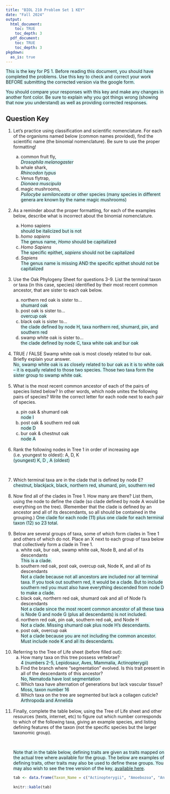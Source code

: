 ```yaml
---
title: "BIOL 210 Problem Set 1 KEY"
date: "Fall 2024"
output: 
  html_document:
    toc: TRUE
    toc_depth: 3
  pdf_document:
    toc: TRUE
    toc_depth: 3
pkgdown:
  as_is: true
---
```


<text style="background-color:lightcyan">This is the key for PS 1. Before reading this document, you should have completed the problems. Use this key to check and correct your work BEFORE submitting the corrected version via the google form.</text>

<text style="background-color:lightcyan">You should compare your responses with this key and make any changes in another font color. Be sure to explain why you got things wrong (showing that now you understand) as well as providing corrected responses.</text>

## Question Key
<ol>
<li> Let’s practice using classification and scientific nomenclature. For each of the organisms named below (common names provided), find the scientific name (the binomial nomenclature). Be sure to use the proper formatting!</li>
<ol type="a">
<li> common fruit fly, <br><text style="background-color:lightcyan"><i>Drosophila melanogaster</i></text></li>
<li> whale shark, <br><text style="background-color:lightcyan"><i>Rhincodon typus</i></text></li>
<li> Venus flytrap, <br><text style="background-color:lightcyan"><i>Dionaea muscipula</i></text></li>
<li> magic mushrooms,<br><text style="background-color:lightcyan"><i>Psilocybe semilanceata</i> or other species (many species in different genera are known by the name magic mushrooms)</text> </li>
</ol>
<br>
<li> As a reminder about the proper formatting, for each of the examples below, describe what is incorrect about the binomial nomenclature.</li>
<ol type="a">
<li> Homo sapiens  <br><text style="background-color:lightcyan">should be italicized but is not</text></li>
<li> *homo sapiens*  <br><text style="background-color:lightcyan">The genus name, <i>Homo</i> should be capitalized</text></li>
<li> *Homo Sapiens*  <br><text style="background-color:lightcyan">The specific epithet, <i>sapiens</i> should not be capitalized</text></li>
<li> *Sapiens* <br><text style="background-color:lightcyan">The genus name is missing AND the specific epithet should not be capitalized</text></li>
</ol>
<br>
<li>Use the Oak Phylogeny Sheet for questions 3-9. List the terminal taxon or taxa (in this case, species) identified by their most recent common ancestor, that are sister to each oak below.</li>
<ol type="a">
<li> northern red oak is sister to... <br><text style="background-color:lightcyan">shumard oak</text></li>
<li> post oak is sister to...<br><text style="background-color:lightcyan">overcup oak</text></li>
<li> black oak is sister to...<br><text style="background-color:lightcyan">the clade defined by node H, taxa northern red, shumard, pin, and southern red</text></li>
<li> swamp white oak is sister to...<br><text style="background-color:lightcyan">the clade defined by node C, taxa white oak and bur oak</text></li>
</ol>
<br>
<li>TRUE / FALSE Swamp white oak is most closely related to bur oak. Briefly explain your answer.<br><text style="background-color:lightcyan">No, swamp white oak is as closely related to bur oak as it is to white oak -- it is equally related to those two species. Those two taxa form the sister group to swamp white oak.</text></li>
<br>
<li>What is the most recent common ancestor of each of the pairs of species listed below? In other words, which node unites the following pairs of species? Write the correct letter for each node next to each pair of species.</li>
<ol type="a">
<li> pin oak & shumard oak  <br><text style="background-color:lightcyan">node I</text></li>
<li> post oak & southern red oak  <br><text style="background-color:lightcyan">node D</text></li> 
<li> bur oak & chestnut oak  <br><text style="background-color:lightcyan">node A</text></li>
</ol>
<br>
<li>Rank the following nodes in Tree 1 in order of increasing age (i.e. youngest to oldest): A, D, K  
<text style="background-color:lightcyan">(youngest) K, D , A (oldest)</text></li>
<br>

<li> Which terminal taxa are in the clade that is defined by node E?  <br><text style="background-color:lightcyan">chestnut, blackjack, black, northern red, shumard, pin, southern red</text></li>
<br>
<li> Now find all of the clades in Tree 1. How many are there? List them, using the node to define the clade (so clade defined by node A would be everything on the tree). (Remember that the clade is defined by an ancestor and all of its descendants, so all should be contained in the grouping.)
<text style="background-color:lightcyan">One clade for each node (11) plus one clade for each terminal taxon (12) so 23 total.</text></li>
<br>
<li> Below are several groups of taxa, some of which form clades in Tree 1 and others of which do not. Place an X next to each group of taxa below that collectively form a clade in Tree 1.
<ol type="a">
<li> white oak, bur oak, swamp white oak, Node B, and all of its descendants  <br><text style="background-color:lightcyan">This is a clade.</text></li>
<li> southern red oak, post oak, overcup oak, Node K, and all of its descendants  <br><text style="background-color:lightcyan">Not a clade because not all ancestors are included nor all terminal taxa. If you took out southern red, it would be a clade. But to include southern red you must also have everything descended from node D to make a clade.</text></li>
<li> black oak, northern red oak, shumard oak and all of Node I's descendants  <br><text style="background-color:lightcyan">Not a clade since the most recent common ancestor of all these taxa is Node G and node G (plus all descendants) is not included.</text></li>
<li> northern red oak, pin oak, southern red oak, and Node H  <br><text style="background-color:lightcyan">Not a clade. Missing shumard oak plus node H's descendants.</text></li>
<li> post oak, overcup oak  <br><text style="background-color:lightcyan">Not a clade because you are not including the common ancestor. Must include node K and all its descendants.</text></li>
</ol>
<br>
<li>Referring to the Tree of Life sheet (before filled out):
<ol type="a">
<li> How many taxa on this tree possess vertebrae?  <br><text style="background-color:lightcyan">4 (numbers 2-5, Lepidosaur, Aves, Mammalia, Actinopterygii)</text></li>
<li> Find the branch where “segmentation” evolved. Is this trait present in all of the descendants of this ancestor?  <br><text style="background-color:lightcyan">No, Nematoda have lost segmentation</text></li>
<li> Which taxa have alternation of generations but lack vascular tissue?  <br><text style="background-color:lightcyan">Moss, taxon number 16</text></li>
<li> Which taxa on the tree are segmented but lack a collagen cuticle?  <br><text style="background-color:lightcyan">Arthropoda and Annelida</text></li>
</ol>
<br>
<li>Finally, complete the table below, using the Tree of Life sheet and other resources (texts, internet, etc) to figure out which number corresponds to which of the following taxa, giving an example species, and listing defining features of the taxon (not the specific species but the larger taxonomic group).</li>
</ul>
<br>

<text style="background-color:lightcyan">Note that in the table below, defining traits are given as traits mapped on the actual tree where available for the group. The below are examples of defining traits, other traits may also be used to define these groups. You may also wish to see the tree version of the key, [available here](sheets/sci_articles/tolkey.pdf).</text>

```r
tab <- data.frame(Taxon_Name = c("Actinopterygii", "Amoebozoa", "Angiosperms", "Annelida", "Arthropoda", "Aves", "Bacteria", "Cnidaria", "Echinodermata", "Euglena", "Fern", "Fungi", "Green algae", "Gymnosperms", "Lepidosaur", "Lichen", "Mammalia", "Mollusca", "Moss", "Nematoda", "Paramecium", "Porifera"), Taxon_Number=c(5,1,19,8,10,3,22,11,6,21,17,13,15,18,2,14,4,7,16,9,20,12), Example_Species=c(rep("many possible responses",16),"humans",rep("many possible responses",5)), Defining_Traits=c("fins with thin webbing between bony spines (ray-finned)", "great flexibility in shape", "flowers and fruit", "segmented with collagen cuticle", "jointed appendages", "feathers", "peptidoglycan cell walls", "gelatinous body, possess venomed flagella", "pentaradial symmetry", "flagella", "vascular tissue, spore (no flowers/seeds)", "chitinous cell wall", "chlorophyll, unicellular or colonial", "vascular tissue, naked seeds", "kinetic skull", "symbiosis of algae/cyanobacteria and fungi", "mammary glands", "calcareous shell", "multicellular, no vascular tissue, haploid dominant", "collagen cuticle", "cilia", "spicules"))
                                                                   
knitr::kable(tab)
```

